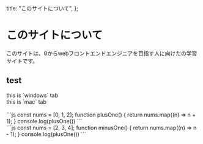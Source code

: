 
  title: "このサイトについて",
};

# このサイトについて

このサイトは、0からwebフロントエンドエンジニアを目指す人に向けたの学習サイトです。

## test

<TabMdx>
  <div data-label="windows">this is `windows` tab</div>
  <div data-label="mac">this is `mac` tab</div>
</TabMdx>

<br />

<TabMdx>
  <div data-label="windows">
    ```js
    const nums = [0, 1, 2];
    function plusOne() {
      return nums.map((n) => n + 1);
    }
    console.log(plusOne())
    ```
  </div>
  <div data-label="mac">
    ```js
    const nums = [2, 3, 4];
    function minusOne() {
      return nums.map((n) => n - 1);
    }
    console.log(plusOne())
    ```
  </div>
</TabMdx>
